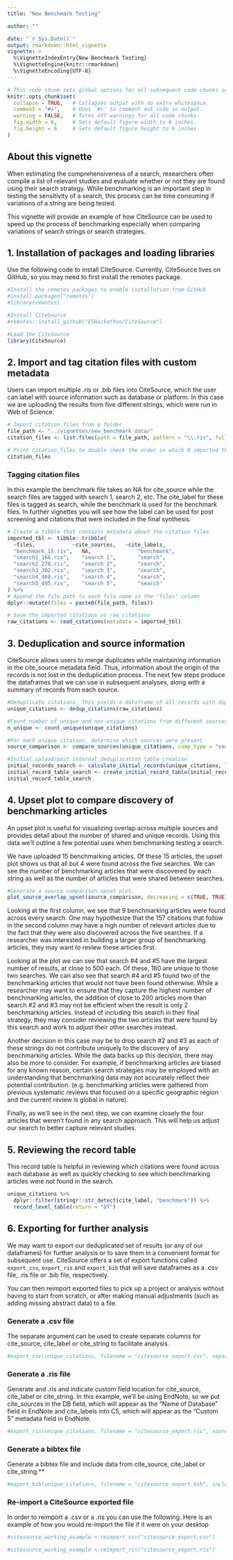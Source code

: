 ```yaml
---
title: "New Benchmark Testing"

author: ""

date: "`r Sys.Date()`"
output: rmarkdown::html_vignette
vignette: >
  %\VignetteIndexEntry{New Benchmark Testing}
  %\VignetteEngine{knitr::rmarkdown}
  %\VignetteEncoding{UTF-8}
---
```



```r
# This code chunk sets global options for all subsequent code chunks in the document using the `knitr` package in R.
knitr::opts_chunk$set(
  collapse = TRUE,   # Collapses output with no extra whitespace.
  comment = "#>",    # Uses `#>` to comment out code in output.
  warning = FALSE,   # Turns off warnings for all code chunks.
  fig.width = 6,     # Sets default figure width to 6 inches.
  fig.height = 6     # Sets default figure height to 6 inches.
)
```
## About this vignette

When estimating the comprehensiveness of a search, researchers often compile a list of relevant studies and evaluate whether or not they are found using their search strategy. While benchmarking is an important step in testing the sensitivity of a search, this process can be  time consuming if variations of a string are being tested.

This vignette will provide an example of how CiteSource can be used to speed up the process of benchmarking especially when comparing variations of search strings or search strategies. 

## 1. Installation of packages and loading libraries

Use the following code to install CiteSource. Currently, CiteSource lives on GitHub, so you may need to first install the remotes package.

```r
#Install the remotes packages to enable installation from GitHub
#install.packages("remotes")
#library(remotes)

#Install CiteSource
#remotes::install_github("ESHackathon/CiteSource")

#Load the CiteSource
library(CiteSource)
```
## 2. Import and tag citation files with custom metadata

Users can import multiple .ris or .bib files into CiteSource, which the user can label with source information such as database or platform. In this case we are uploading the results from five different strings, which were run in Web of Science.

```r
# Import citation files from a folder
file_path <- "../vignettes/new_benchmark_data/"
citation_files <- list.files(path = file_path, pattern = "\\.ris", full.names = TRUE)

# Print citation_files to double check the order in which R imported the files.
citation_files
```

### Tagging citation files
In this example the benchmark file takes an NA for cite_source while the search files are tagged with search 1, search 2, etc. The cite_label for these files is tagged as search, while the benchmark is used for the benchmark files. In further vignettes you will see how the label can be used for post screening and citations that were included in the final synthesis.
```r
# Create a tibble that contains metadata about the citation files
imported_tbl <- tibble::tribble(
  ~files,            ~cite_sources,   ~cite_labels, 
  "benchmark_15.ris",   NA,               "benchmark",    
  "search1_166.ris",    "search 1",       "search",    
  "search2_278.ris",    "search 2",       "search",    
  "search3_302.ris",    "search 3",       "search",     
  "search4_460.ris",    "search 4",       "search",    
  "search5_495.ris",    "search 5",       "search"
) %>% 
# Append the file path to each file name in the 'files' column
dplyr::mutate(files = paste0(file_path, files))

# Save the imported citations as raw_citations
raw_citations <- read_citations(metadata = imported_tbl)
```
## 3. Deduplication and source information

CiteSource allows users to merge duplicates while maintaining information in the cite_source metadata field. Thus, information about the origin of the records is not lost in the deduplication process. The next few steps produce the dataframes that we can use in subsequent analyses, along with a summary of records from each source.

```r
#Deduplicate citations. This yields a dataframe of all records with duplicates merged, but the originating source information maintained in a new variable called cite_source.
unique_citations <- dedup_citations(raw_citations)

#Count number of unique and non-unique citations from different sources and labels 
n_unique <- count_unique(unique_citations)

#For each unique citation, determine which sources were present
source_comparison <- compare_sources(unique_citations, comp_type = "sources")

#Initial upload/post internal deduplication table creation
initial_records_search <- calculate_initial_records(unique_citations, labels_to_include = "search")
initial_record_table_search <- create_initial_record_table(initial_records_search)
initial_record_table_search

```

## 4. Upset plot to compare discovery of benchmarking articles

An upset plot is useful for visualizing overlap across multiple sources and provides detail about the number of shared and unique records. Using this data we'll outline a few potential uses when benchmarking testing a search.

We have uploaded 15 benchmarking articles. Of these 15 articles, the upset plot shows us that all but 4 were found across the five searches. We can see the number of benchmarking articles that were discovered by each string as well as the number of articles that were shared between searches. 

```r
#Generate a source comparison upset plot.
plot_source_overlap_upset(source_comparison, decreasing = c(TRUE, TRUE))

```

Looking at the first column, we see that 9 benchmarking articles were found across every search. One may hypothesize that the 157 citations that follow in the second column may have a high number of relevant articles due to the fact that they were also discovered across the five searches. If a researcher was interested in building a larger group of benchmarking articles, they may want to review these articles first.

Looking at the plot we can see that search #4 and #5 have the largest number of results, at close to 500 each. Of these, 180 are unique to those two searches. We can also see that search #4 and #5 found two of the benchmarking articles that would not have been found otherwise. While a researcher may want to ensure that they capture the highest number of benchmarking articles, the addition of close to 200 articles more than search #2 and #3 may not be efficient when the result is only 2 benchmarking articles. Instead of including this search in their final strategy, they may consider reviewing the two articles that were found by this search and work to adjust their other searches instead.

Another decision in this case may be to drop search #2 and #3 as each of these strings do not contribute uniquely to the discovery of any benchmarking articles. While the data backs up this decision, there may also be more to consider. For example, if benchmarking articles are biased for any known reason, certain search strategies may be employed with an understanding that benchmarking data may not accurately reflect their potential contribution. (e.g. benchmarking articles were gathered from previous systematic reviews that focused on a specific geographic region and the current review is global in nature). 

Finally, as we'll see in the next step, we can examine closely the four articles that weren't found in any search approach. This will help us adjust our search to better capture relevant studies. 

## 5. Reviewing the record table
This record table is helpful in reviewing which citations were found across each database as well as quickly checking to see which benchmarking articles were not found in the search.

```r

unique_citations %>%
  dplyr::filter(stringr::str_detect(cite_label, "benchmark")) %>%
  record_level_table(return = "DT")

```
  
## 6. Exporting for further analysis

We may want to export our deduplicated set of results (or any of our dataframes) for further analysis or to save them in a convenient format for subsequent use. CiteSource offers a set of export functions called `export_csv`, `export_ris` and `export_bib` that will save dataframes as a .csv file, .ris file or .bib file, respectively. 

You can then reimport exported files to pick up a project or analysis without having to start from scratch, or after making manual adjustments (such as adding missing abstract data) to a file. 

### Generate a .csv file 
The separate argument can be used to create separate columns for cite_source, cite_label or cite_string to facilitate analysis.

```r
#export_csv(unique_citations, filename = "citesource_export.csv", separate = "cite_source")
```

### Generate a .ris file 
Generate and .ris and indicate custom field location for cite_source, cite_label or cite_string. In this example, we'll be using EndNote, so we put cite_sources in the DB field, which will appear as the "Name of Database" field in EndNote and cite_labels into C5, which will appear as the "Custom 5" metadata field in EndNote.

```r
#export_ris(unique_citations, filename = "citesource_export.ris", source_field = "DB", label_field = "C5")
```

### Generate a bibtex file 
Generate a bibtex file and include data from cite_source, cite_label or cite_string.**

```r
#export_bib(unique_citations, filename = "citesource_export.bib", include = c("sources", "labels", "strings"))
```

### Re-import a CiteSource exported file
In order to reimport a .csv or a .ris you can use the following. Here is an example of how you would re-import the file if it were on your desktop

```r
#citesource_working_example <-reimport_csv("citesource_export.csv")

#citesource_working_example <-reimport_ris("citesource_export.ris")

```

